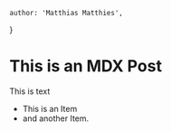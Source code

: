     author: 'Matthias Matthies',
}

# This is an MDX Post

This is text

- This is an Item
- and another Item.

